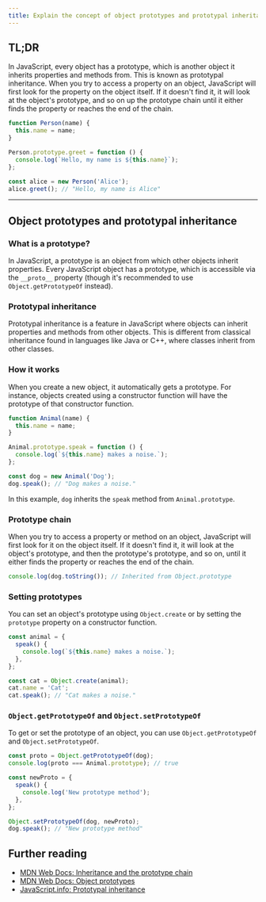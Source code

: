 ```yaml
---
title: Explain the concept of object prototypes and prototypal inheritance.
---
```


## TL;DR

In JavaScript, every object has a prototype, which is another object it inherits properties and methods from. This is known as prototypal inheritance. When you try to access a property on an object, JavaScript will first look for the property on the object itself. If it doesn't find it, it will look at the object's prototype, and so on up the prototype chain until it either finds the property or reaches the end of the chain.

```js
function Person(name) {
  this.name = name;
}

Person.prototype.greet = function () {
  console.log(`Hello, my name is ${this.name}`);
};

const alice = new Person('Alice');
alice.greet(); // "Hello, my name is Alice"
```

---

## Object prototypes and prototypal inheritance

### What is a prototype?

In JavaScript, a prototype is an object from which other objects inherit properties. Every JavaScript object has a prototype, which is accessible via the `__proto__` property (though it's recommended to use `Object.getPrototypeOf` instead).

### Prototypal inheritance

Prototypal inheritance is a feature in JavaScript where objects can inherit properties and methods from other objects. This is different from classical inheritance found in languages like Java or C++, where classes inherit from other classes.

### How it works

When you create a new object, it automatically gets a prototype. For instance, objects created using a constructor function will have the prototype of that constructor function.

```js
function Animal(name) {
  this.name = name;
}

Animal.prototype.speak = function () {
  console.log(`${this.name} makes a noise.`);
};

const dog = new Animal('Dog');
dog.speak(); // "Dog makes a noise."
```

In this example, `dog` inherits the `speak` method from `Animal.prototype`.

### Prototype chain

When you try to access a property or method on an object, JavaScript will first look for it on the object itself. If it doesn't find it, it will look at the object's prototype, and then the prototype's prototype, and so on, until it either finds the property or reaches the end of the chain.

```js
console.log(dog.toString()); // Inherited from Object.prototype
```

### Setting prototypes

You can set an object's prototype using `Object.create` or by setting the `prototype` property on a constructor function.

```js
const animal = {
  speak() {
    console.log(`${this.name} makes a noise.`);
  },
};

const cat = Object.create(animal);
cat.name = 'Cat';
cat.speak(); // "Cat makes a noise."
```

### `Object.getPrototypeOf` and `Object.setPrototypeOf`

To get or set the prototype of an object, you can use `Object.getPrototypeOf` and `Object.setPrototypeOf`.

```js
const proto = Object.getPrototypeOf(dog);
console.log(proto === Animal.prototype); // true

const newProto = {
  speak() {
    console.log('New prototype method');
  },
};

Object.setPrototypeOf(dog, newProto);
dog.speak(); // "New prototype method"
```

## Further reading

- [MDN Web Docs: Inheritance and the prototype chain](https://developer.mozilla.org/en-US/docs/Web/JavaScript/Inheritance_and_the_prototype_chain)
- [MDN Web Docs: Object prototypes](https://developer.mozilla.org/en-US/docs/Learn/JavaScript/Objects/Object_prototypes)
- [JavaScript.info: Prototypal inheritance](https://javascript.info/prototype-inheritance)
